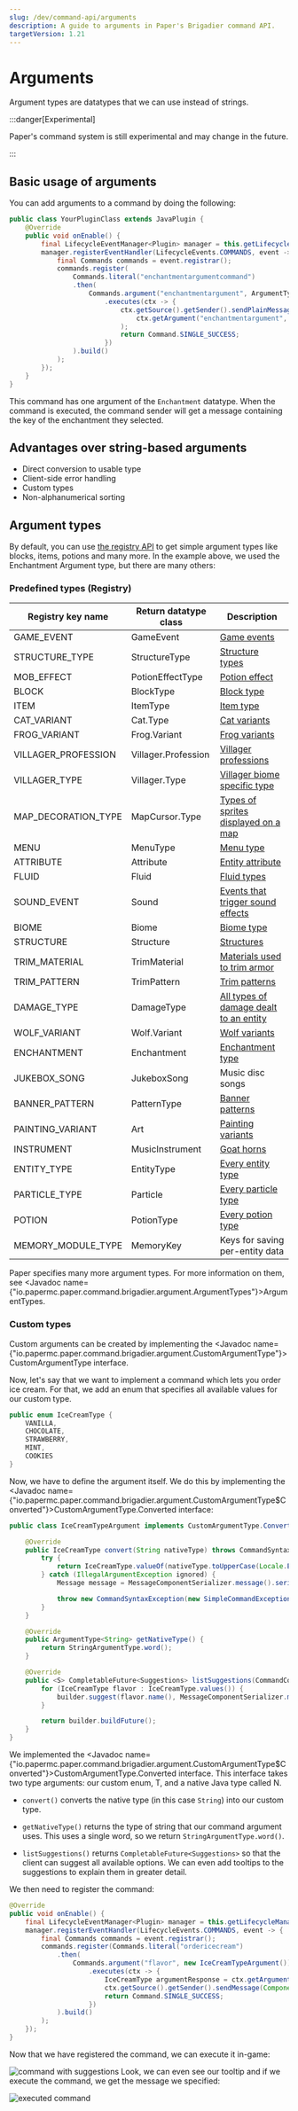 ```yaml
---
slug: /dev/command-api/arguments
description: A guide to arguments in Paper's Brigadier command API.
targetVersion: 1.21
---
```


# Arguments

Argument types are datatypes that we can use instead of strings.

:::danger[Experimental]

Paper's command system is still experimental and may change in the future.

:::

## Basic usage of arguments

You can add arguments to a command by doing the following:
```java title="YourPluginClass.java"
public class YourPluginClass extends JavaPlugin {
    @Override
    public void onEnable() {
        final LifecycleEventManager<Plugin> manager = this.getLifecycleManager();
        manager.registerEventHandler(LifecycleEvents.COMMANDS, event -> {
            final Commands commands = event.registrar();
            commands.register(
                Commands.literal("enchantmentargumentcommand")
                .then(
                    Commands.argument("enchantmentargument", ArgumentTypes.resource(RegistryKey.ENCHANTMENT))
                        .executes(ctx -> {
                            ctx.getSource().getSender().sendPlainMessage(
                                ctx.getArgument("enchantmentargument", Enchantment.class).getKey().toString()
                            );
                            return Command.SINGLE_SUCCESS;
                        })
                ).build()
            );
        });
    }
}
```

This command has one argument of the `Enchantment` datatype. When the command is executed, the command
sender will get a message containing the key of the enchantment they selected.

## Advantages over string-based arguments

- Direct conversion to usable type
- Client-side error handling
- Custom types
- Non-alphanumerical sorting

## Argument types

By default, you can use [the registry API](../registries) to get simple argument types like
blocks, items, potions and many more. In the example above, we used the Enchantment
Argument type, but there are many others:

### Predefined types (Registry)

| Registry key name   | Return datatype class | Description                                                                                 |
|---------------------|-----------------------|---------------------------------------------------------------------------------------------|
| GAME_EVENT          | GameEvent             | [Game events](https://minecraft.wiki/w/Sculk_Sensor#Vibration_frequencies)                  |
| STRUCTURE_TYPE      | StructureType         | [Structure types](https://minecraft.wiki/w/Structure#Overworld)                             |
| MOB_EFFECT          | PotionEffectType      | [Potion effect](https://minecraft.wiki/w/Effect#List)                                       |
| BLOCK               | BlockType             | [Block type](https://minecraft.wiki/w/Block#List_of_blocks)                                 |
| ITEM                | ItemType              | [Item type](https://minecraft.wiki/w/Item#List_of_items)                                    |
| CAT_VARIANT         | Cat.Type              | [Cat variants](https://minecraft.wiki/w/Cat#Appearance)                                     |
| FROG_VARIANT        | Frog.Variant          | [Frog variants](https://minecraft.wiki/w/Frog)                                              |
| VILLAGER_PROFESSION | Villager.Profession   | [Villager professions](https://minecraft.wiki/w/Villager#Professions)                       |
| VILLAGER_TYPE       | Villager.Type         | [Villager biome specific type](https://minecraft.wiki/w/Villager#Professions)               |
| MAP_DECORATION_TYPE | MapCursor.Type        | [Types of sprites displayed on a map](https://minecraft.wiki/w/Map#Map_icons)               |
| MENU                | MenuType              | [Menu type](https://minecraft.wiki/w/Minecraft_Wiki:Projects/wiki.vg_merge/Inventory)       |
| ATTRIBUTE           | Attribute             | [Entity attribute](https://minecraft.wiki/w/Attribute)                                      |
| FLUID               | Fluid                 | [Fluid types](https://minecraft.wiki/w/Fluid)                                               |
| SOUND_EVENT         | Sound                 | [Events that trigger sound effects](https://minecraft.wiki/w/Sounds.json#Sound_events)      |
| BIOME               | Biome                 | [Biome type](https://minecraft.wiki/w/Biome#Biome_types)                                    |
| STRUCTURE           | Structure             | [Structures](https://minecraft.wiki/w/Structure#Overworld)                                  |
| TRIM_MATERIAL       | TrimMaterial          | [Materials used to trim armor](https://minecraft.wiki/w/Smithing#Material)                  |
| TRIM_PATTERN        | TrimPattern           | [Trim patterns](https://minecraft.wiki/w/Smithing#Trimming)                                 |
| DAMAGE_TYPE         | DamageType            | [All types of damage dealt to an entity](https://minecraft.wiki/w/Damage_type)              |
| WOLF_VARIANT        | Wolf.Variant          | [Wolf variants](https://minecraft.wiki/w/Wolf#Variants)                                     |
| ENCHANTMENT         | Enchantment           | [Enchantment type](https://minecraft.wiki/w/Enchanting#Summary_of_enchantments)             |
| JUKEBOX_SONG        | JukeboxSong           | Music disc songs                                                                            |
| BANNER_PATTERN      | PatternType           | [Banner patterns](https://minecraft.wiki/w/Banner_Pattern#Variants)                         |
| PAINTING_VARIANT    | Art                   | [Painting variants](https://minecraft.wiki/w/Painting#Canvases)                             |
| INSTRUMENT          | MusicInstrument       | [Goat horns](https://minecraft.wiki/w/Goat_Horn#Playing)                                    |
| ENTITY_TYPE         | EntityType            | [Every entity type](https://minecraft.wiki/w/Entity#Types_of_entities)                      |
| PARTICLE_TYPE       | Particle              | [Every particle type](https://minecraft.wiki/w/Particles_(Java_Edition)#Types_of_particles) |
| POTION              | PotionType            | [Every potion type](https://minecraft.wiki/w/Potion#Effect_potions)                         |
| MEMORY_MODULE_TYPE  | MemoryKey             | Keys for saving per-entity data                                                             |

Paper specifies many more argument types. For more information on them, see <Javadoc name={"io.papermc.paper.command.brigadier.argument.ArgumentTypes"}>ArgumentTypes</Javadoc>.

### Custom types

Custom arguments can be created by implementing the <Javadoc name={"io.papermc.paper.command.brigadier.argument.CustomArgumentType"}>CustomArgumentType</Javadoc>
interface.

Now, let's say that we want to implement a command which lets you order ice cream. For that,
we add an enum that specifies all available values for our custom type.

```java title="IceCreamType.java"
public enum IceCreamType {
    VANILLA,
    CHOCOLATE,
    STRAWBERRY,
    MINT,
    COOKIES
}
```
Now, we have to define the argument itself. We do this by implementing the <Javadoc name={"io.papermc.paper.command.brigadier.argument.CustomArgumentType$Converted"}>CustomArgumentType.Converted</Javadoc> interface:

```java title="IceCreamTypeArgument.java"
public class IceCreamTypeArgument implements CustomArgumentType.Converted<IceCreamType, String> {

    @Override
    public IceCreamType convert(String nativeType) throws CommandSyntaxException {
        try {
            return IceCreamType.valueOf(nativeType.toUpperCase(Locale.ENGLISH));
        } catch (IllegalArgumentException ignored) {
            Message message = MessageComponentSerializer.message().serialize(Component.text("Invalid flavor %s!".formatted(nativeType), NamedTextColor.RED));

            throw new CommandSyntaxException(new SimpleCommandExceptionType(message), message);
        }
    }

    @Override
    public ArgumentType<String> getNativeType() {
        return StringArgumentType.word();
    }

    @Override
    public <S> CompletableFuture<Suggestions> listSuggestions(CommandContext<S> context, SuggestionsBuilder builder) {
        for (IceCreamType flavor : IceCreamType.values()) {
            builder.suggest(flavor.name(), MessageComponentSerializer.message().serialize(Component.text("look at this cool green tooltip!", NamedTextColor.GREEN)));
        }

        return builder.buildFuture();
    }
}
```

We implemented the <Javadoc name={"io.papermc.paper.command.brigadier.argument.CustomArgumentType$Converted"}>CustomArgumentType.Converted</Javadoc>
interface. This interface takes two type arguments: our custom enum, T, and a native Java type called N.

- `convert()` converts the native type (in this case `String`) into our custom type.

- `getNativeType()` returns the type of string that our command argument uses. This uses a single word, so we return `StringArgumentType.word()`.

- `listSuggestions()` returns `CompletableFuture<Suggestions>` so that the client
can suggest all available options. We can even add tooltips to the suggestions to explain them in greater
detail.

We then need to register the command:

```java title="TestPlugin.java"
@Override
public void onEnable() {
    final LifecycleEventManager<Plugin> manager = this.getLifecycleManager();
    manager.registerEventHandler(LifecycleEvents.COMMANDS, event -> {
        final Commands commands = event.registrar();
        commands.register(Commands.literal("ordericecream")
            .then(
                Commands.argument("flavor", new IceCreamTypeArgument())
                    .executes(ctx -> {
                        IceCreamType argumentResponse = ctx.getArgument("flavor", IceCreamType.class);
                        ctx.getSource().getSender().sendMessage(Component.text("You ordered: " + argumentResponse));
                        return Command.SINGLE_SUCCESS;
                    })
            ).build()
        );
    });
}
```

Now that we have registered the command, we can execute it in-game:

![command with suggestions](./assets/icecreamargument.gif)
Look, we can even see our tooltip and if we execute the command, we get the message we specified:

![executed command](./assets/command-executed.gif)
